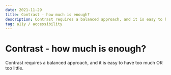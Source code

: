 ```yaml
---
date: 2021-11-29
title: Contrast - how much is enough?
description: Contrast requires a balanced approach, and it is easy to have too much OR too little.
tag: a11y / accessibility
---
```


# Contrast - how much is enough?

Contrast requires a balanced approach, and it is easy to have too much OR too little.